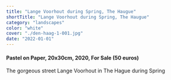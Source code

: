```yaml
---
title: "Lange Voorhout during Spring, The Haugue"
shortTitle: "Lange Voorhout during Spring, The Haugue"
category: "landscapes"
color: "white"
cover: "./den-haag-1-001.jpg"
date: "2022-01-01"
---
```

    
#### Pastel on Paper, 20x30cm, 2020, For Sale (50 euros)
    
The gorgeous street Lange Voorhout in The Hague during Spring